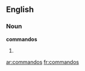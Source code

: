 ==English==

===Noun===
'''commandos'''

# {{plural of|[[commando]]}}

[[ar:commandos]]
[[fr:commandos]]